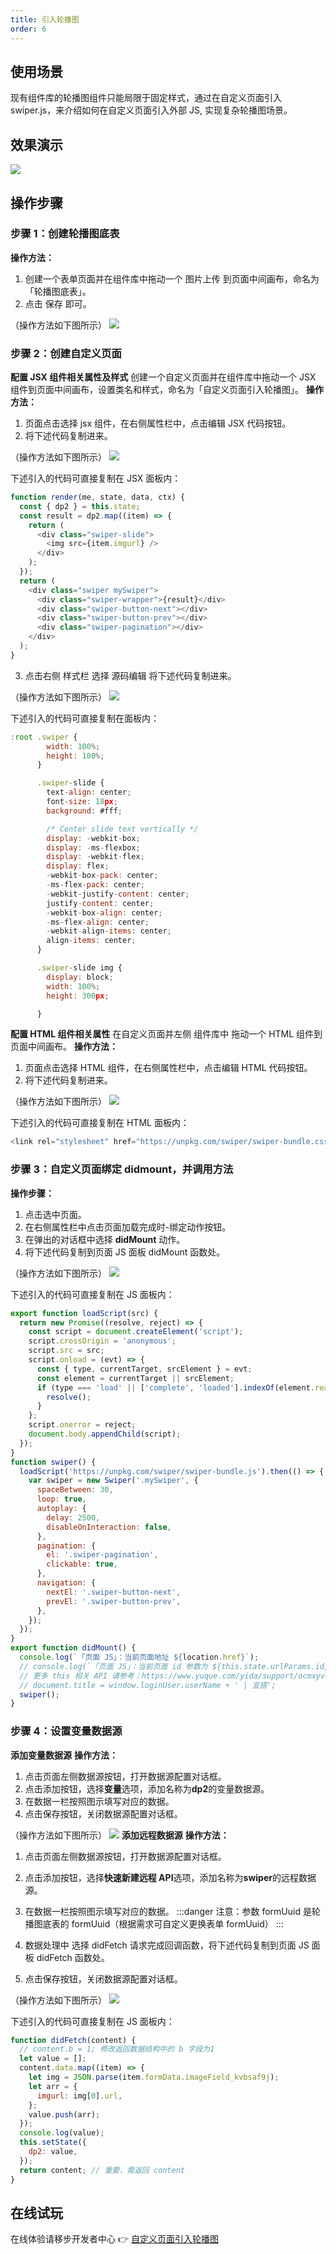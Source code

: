 ```yaml
---
title: 引入轮播图
order: 6
---
```


## 使用场景

现有组件库的轮播图组件只能局限于固定样式，通过在自定义页面引入 swiper.js，来介绍如何在自定义页面引入外部 JS, 实现复杂轮播图场景。

## 效果演示

![](https://img.alicdn.com/imgextra/i2/O1CN01tVWNQV1if6sV1lZg4_!!6000000004439-2-tps-951-301.png_.webp)

## 操作步骤

### 步骤 1：创建轮播图底表

**操作方法：**

1. 创建一个表单页面并在组件库中拖动一个 图片上传 到页面中间画布，命名为「轮播图底表」。
1. 点击 保存 即可。

（操作方法如下图所示）
![](https://img.alicdn.com/imgextra/i2/O1CN018Cty4X1rj4qwJsHAs_!!6000000005666-2-tps-1906-883.png_.webp)

### 步骤 2：创建自定义页面

**配置 JSX 组件相关属性及样式**
创建一个自定义页面并在组件库中拖动一个 JSX 组件到页面中间画布，设置类名和样式，命名为「自定义页面引入轮播图」。
**操作方法：**

1. 页面点击选择 jsx 组件，在右侧属性栏中，点击编辑 JSX 代码按钮。
1. 将下述代码复制进来。

（操作方法如下图所示）
![](https://img.alicdn.com/imgextra/i3/O1CN01C66y6R1RNO5Lc6C7T_!!6000000002099-2-tps-1910-886.png_.webp)

下述引入的代码可直接复制在 JSX 面板内：

```javascript
function render(me, state, data, ctx) {
  const { dp2 } = this.state;
  const result = dp2.map((item) => {
    return (
      <div class="swiper-slide">
        <img src={item.imgurl} />
      </div>
    );
  });
  return (
    <div class="swiper mySwiper">
      <div class="swiper-wrapper">{result}</div>
      <div class="swiper-button-next"></div>
      <div class="swiper-button-prev"></div>
      <div class="swiper-pagination"></div>
    </div>
  );
}
```

3. 点击右侧 样式栏 选择 源码编辑 将下述代码复制进来。

（操作方法如下图所示）
![](https://img.alicdn.com/imgextra/i1/O1CN017JI1jk1lBkKg5Az3A_!!6000000004781-2-tps-1907-882.png_.webp)

下述引入的代码可直接复制在面板内：
```javascript
:root .swiper {
        width: 100%;
        height: 100%;
      }

      .swiper-slide {
        text-align: center;
        font-size: 18px;
        background: #fff;

        /* Center slide text vertically */
        display: -webkit-box;
        display: -ms-flexbox;
        display: -webkit-flex;
        display: flex;
        -webkit-box-pack: center;
        -ms-flex-pack: center;
        -webkit-justify-content: center;
        justify-content: center;
        -webkit-box-align: center;
        -ms-flex-align: center;
        -webkit-align-items: center;
        align-items: center;
      }

      .swiper-slide img {
        display: block;
        width: 100%;
        height: 300px;

      }

```

**配置 HTML 组件相关属性**
在自定义页面并左侧 组件库中 拖动一个 HTML 组件到页面中间画布。
**操作方法：**

1. 页面点击选择 HTML 组件，在右侧属性栏中，点击编辑 HTML 代码按钮。
1. 将下述代码复制进来。

（操作方法如下图所示）
![](https://img.alicdn.com/imgextra/i2/O1CN015a8u9e1DYT2o6XOQS_!!6000000000228-2-tps-1903-860.png_.webp)

下述引入的代码可直接复制在 HTML 面板内：
```javascript
<link rel="stylesheet" href="https://unpkg.com/swiper/swiper-bundle.css" />
```

### 步骤 3：自定义页面绑定 didmount，并调用方法

**操作步骤：**

1. 点击选中页面。
1. 在右侧属性栏中点击页面加载完成时-绑定动作按钮。
1. 在弹出的对话框中选择 **didMount** 动作。
1. 将下述代码复制到页面 JS 面板 didMount 函数处。

（操作方法如下图所示）
![](https://img.alicdn.com/imgextra/i2/O1CN016lyT5p1wfTosdquFn_!!6000000006335-2-tps-1904-896.png_.webp)

下述引入的代码可直接复制在 JS 面板内：
```javascript
export function loadScript(src) {
  return new Promise((resolve, reject) => {
    const script = document.createElement('script');
    script.crossOrigin = 'anonymous';
    script.src = src;
    script.onload = (evt) => {
      const { type, currentTarget, srcElement } = evt;
      const element = currentTarget || srcElement;
      if (type === 'load' || ['complete', 'loaded'].indexOf(element.readyState) > -1) {
        resolve();
      }
    };
    script.onerror = reject;
    document.body.appendChild(script);
  });
}
function swiper() {
  loadScript('https://unpkg.com/swiper/swiper-bundle.js').then(() => {
    var swiper = new Swiper('.mySwiper', {
      spaceBetween: 30,
      loop: true,
      autoplay: {
        delay: 2500,
        disableOnInteraction: false,
      },
      pagination: {
        el: '.swiper-pagination',
        clickable: true,
      },
      navigation: {
        nextEl: '.swiper-button-next',
        prevEl: '.swiper-button-prev',
      },
    });
  });
}
export function didMount() {
  console.log(`「页面 JS」：当前页面地址 ${location.href}`);
  // console.log(`「页面 JS」：当前页面 id 参数为 ${this.state.urlParams.id}`);
  // 更多 this 相关 API 请参考：https://www.yuque.com/yida/support/ocmxyv#OCEXd
  // document.title = window.loginUser.userName + ' | 宜搭';
  swiper();
}
```

### 步骤 4：设置变量数据源

**添加变量数据源**
**操作方法：**

1. 点击页面左侧数据源按钮，打开数据源配置对话框。
1. 点击添加按钮，选择**变量**选项，添加名称为**dp2**的变量数据源。
1. 在数据一栏按照图示填写对应的数据。
1. 点击保存按钮，关闭数据源配置对话框。

（操作方法如下图所示）
![](https://img.alicdn.com/imgextra/i3/O1CN018ywGyl1YnDjXl3rZI_!!6000000003103-2-tps-1909-901.png_.webp)
**添加远程数据源**
**操作方法：**

1. 点击页面左侧数据源按钮，打开数据源配置对话框。
1. 点击添加按钮，选择**快速新建远程 API**选项，添加名称为**swiper**的远程数据源。
1. 在数据一栏按照图示填写对应的数据。
   :::danger
   注意：参数 formUuid 是轮播图底表的 formUuid（根据需求可自定义更换表单 formUuid）
   :::

1. 数据处理中 选择 didFetch 请求完成回调函数，将下述代码复制到页面 JS 面板 didFetch 函数处。
1. 点击保存按钮，关闭数据源配置对话框。

（操作方法如下图所示）
![](https://img.alicdn.com/imgextra/i4/O1CN01VWjuvB1gT5FC9Aip1_!!6000000004142-2-tps-1902-898.png_.webp)

下述引入的代码可直接复制在 JS 面板内：
```javascript
function didFetch(content) {
  // content.b = 1; 修改返回数据结构中的 b 字段为1
  let value = [];
  content.data.map((item) => {
    let img = JSON.parse(item.formData.imageField_kvbsaf9j);
    let arr = {
      imgurl: img[0].url,
    };
    value.push(arr);
  });
  console.log(value);
  this.setState({
    dp2: value,
  });
  return content; // 重要，需返回 content
}
```

## 在线试玩

在线体验请移步开发者中心 👉 [自定义页面引入轮播图](https://www.aliwork.com/developer/custom-carousel)
